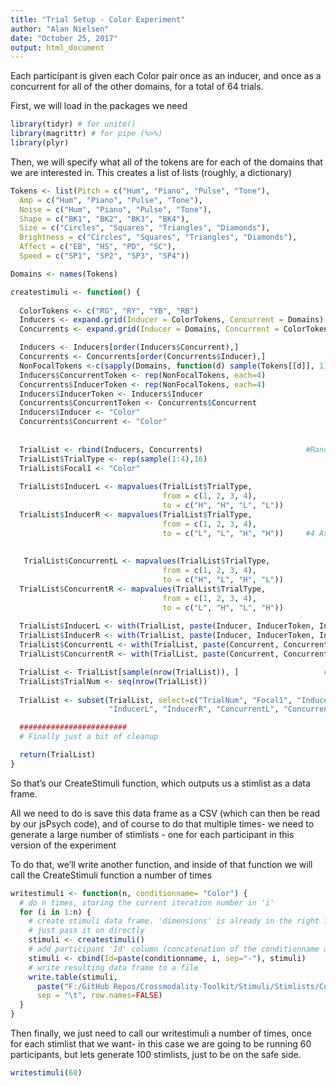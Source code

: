 ```yaml
---
title: "Trial Setup - Color Experiment"
author: "Alan Nielsen"
date: "October 25, 2017"
output: html_document
---
```


Each participant is given each Color pair once as an inducer, and once as a concurrent for all of the other domains, for a total of 64 trials.

First, we will load in the packages we need

```r
library(tidyr) # for unite()
library(magrittr) # for pipe (%>%)
library(plyr)
```

Then, we will specify what all of the tokens are for each of the domains that we are interested in.
This creates a list of lists (roughly, a dictionary)

```r
Tokens <- list(Pitch = c("Hum", "Piano", "Pulse", "Tone"),
  Amp = c("Hum", "Piano", "Pulse", "Tone"),
  Noise = c("Hum", "Piano", "Pulse", "Tone"),
  Shape = c("BK1", "BK2", "BK3", "BK4"),
  Size = c("Circles", "Squares", "Triangles", "Diamonds"),
  Brightness = c("Circles", "Squares", "Triangles", "Diamonds"),
  Affect = c("EB", "HS", "PD", "SC"),
  Speed = c("SP1", "SP2", "SP3", "SP4"))

Domains <- names(Tokens)
```



```r

createstimuli <- function() {
  
  ColorTokens <- c("RG", "RY", "YB", "RB") 
  Inducers <- expand.grid(Inducer = ColorTokens, Concurrent = Domains)        #1 - Create relevant combinations
  Concurrents <- expand.grid(Inducer = Domains, Concurrent = ColorTokens)

  Inducers <- Inducers[order(Inducers$Concurrent),]
  Concurrents <- Concurrents[order(Concurrents$Inducer),]
  NonFocalTokens <-c(sapply(Domains, function(d) sample(Tokens[[d]], 1)))   #2 Assign tokens for non-focal domains
  Inducers$ConcurrentToken <- rep(NonFocalTokens, each=4)
  Concurrents$InducerToken <- rep(NonFocalTokens, each=4)
  Inducers$InducerToken <- Inducers$Inducer
  Concurrents$ConcurrentToken <- Concurrents$Concurrent
  Inducers$Inducer <- "Color"
  Concurrents$Concurrent <- "Color"
  
  
  TrialList <- rbind(Inducers, Concurrents)                       #Randomize trial type
  TrialList$TrialType <- rep(sample(1:4),16)
  TrialList$Focal1 <- "Color"
  
  TrialList$InducerL <- mapvalues(TrialList$TrialType,
                                  from = c(1, 2, 3, 4),
                                  to = c("H", "H", "L", "L"))
  TrialList$InducerR <- mapvalues(TrialList$TrialType,
                                  from = c(1, 2, 3, 4),
                                  to = c("L", "L", "H", "H"))     #4 Assign locations for all stims
  
    
   TrialList$ConcurrentL <- mapvalues(TrialList$TrialType,
                                  from = c(1, 2, 3, 4),
                                  to = c("H", "L", "H", "L"))
  TrialList$ConcurrentR <- mapvalues(TrialList$TrialType,
                                  from = c(1, 2, 3, 4),
                                  to = c("L", "H", "L", "H"))   
  
  TrialList$InducerL <- with(TrialList, paste(Inducer, InducerToken, InducerL, sep = '-'))
  TrialList$InducerR <- with(TrialList, paste(Inducer, InducerToken, InducerR, sep = '-'))
  TrialList$ConcurrentL <- with(TrialList, paste(Concurrent, ConcurrentToken, ConcurrentL, sep = '-'))
  TrialList$ConcurrentR <- with(TrialList, paste(Concurrent, ConcurrentToken, ConcurrentR, sep = '-'))

  TrialList <- TrialList[sample(nrow(TrialList)), ]                   #5 Shuffle the order of trials
  TrialList$TrialNum <- seq(nrow(TrialList))
  
  TrialList <- subset(TrialList, select=c("TrialNum", "Focal1", "Inducer", "Concurrent", "TrialType",
                      "InducerL", "InducerR", "ConcurrentL", "ConcurrentR"))

  ########################
  # Finally just a bit of cleanup

  return(TrialList)
}

```
So that's our CreateStimuli function, which outputs us a stimlist as a data frame.

All we need to do is save this data frame as a CSV (which can then be read by our jsPsych code), and of course to do that multiple times- we need to generate a large number of stimlists - one for each participant in this version of the experiment

To do that, we'll write another function, and inside of that function we will call the CreateStimuli function a number of times

```r
writestimuli <- function(n, conditionname= "Color") {
  # do n times, storing the current iteration number in 'i'
  for (i in 1:n) {
    # create stimuli data frame. 'dimensions' is already in the right format so
    # just pass it on directly
    stimuli <- createstimuli()
    # add participant 'Id' column (concatenation of the conditionname and 'i')
    stimuli <- cbind(Id=paste(conditionname, i, sep="-"), stimuli)
    # write resulting data frame to a file
    write.table(stimuli,
      paste("F:/GitHub Repos/Crossmodality-Toolkit/Stimuli/Stimlists/Color/", "Stimuli-", conditionname, "-", i, ".csv", sep=""),
      sep = "\t", row.names=FALSE)
  }
}

```


Then finally, we just need to call our writestimuli a number of times, once for each stimlist that we want- in this case we are going to be running 60 participants, but lets generate 100 stimlists, just to be on the safe side.

```r
writestimuli(60)

```











